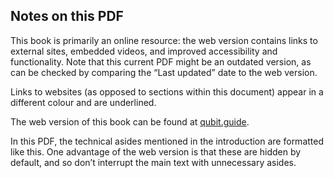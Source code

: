 ## Notes on this PDF {-}

This book is primarily an online resource: the web version contains links to external sites, embedded videos, and improved accessibility and functionality.
Note that this current PDF might be an outdated version, as can be checked by comparing the "Last updated" date to the web version.

Links to websites (as opposed to sections within this document) appear in a different colour and are underlined.

::: {.idea latex=""}
The web version of this book can be found at [qubit.guide](https://qubit.guide).
:::

::: {.technical latex="{Technical asides}"}
In this PDF, the technical asides mentioned in the introduction are formatted like this.
One advantage of the web version is that these are hidden by default, and so don't interrupt the main text with unnecessary asides.
:::

